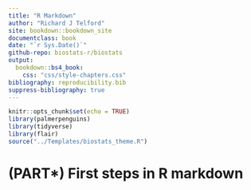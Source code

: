 ```yaml
---
title: "R Markdown"
author: "Richard J Telford"
site: bookdown::bookdown_site
documentclass: book
date: "`r Sys.Date()`"
github-repo: biostats-r/biostats
output:
  bookdown::bs4_book:
    css: "css/style-chapters.css"
bibliography: reproducibility.bib
suppress-bibliography: true
---
```


```r
knitr::opts_chunk$set(echo = TRUE)
library(palmerpenguins)
library(tidyverse)
library(flair)
source("../Templates/biostats_theme.R")
```

# (PART\*) First steps in R markdown{-}



